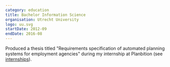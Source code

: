 ```yaml
---
category: education
title: Bachelor Information Science
organisation: Utrecht University
logo: uu.svg
startDate: 2012-09
endDate: 2016-08
---
```


Produced a thesis titled "Requirements specification of automated planning systems for employment agencies" during my internship at Planbition (see [internships](#internships)).
